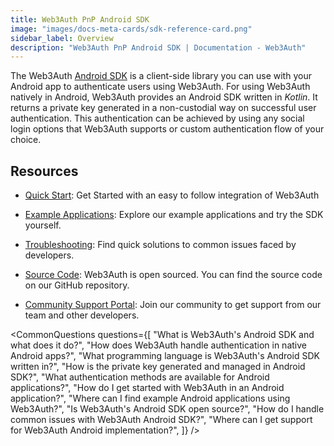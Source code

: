 ```yaml
---
title: Web3Auth PnP Android SDK
image: "images/docs-meta-cards/sdk-reference-card.png"
sidebar_label: Overview
description: "Web3Auth PnP Android SDK | Documentation - Web3Auth"
---
```



The Web3Auth [Android SDK](https://github.com/Web3Auth/web3auth-android-sdk) is a client-side
library you can use with your Android app to authenticate users using Web3Auth. For using Web3Auth
natively in Android, Web3Auth provides an Android SDK written in _Kotlin_. It returns a private key
generated in a non-custodial way on successful user authentication. This authentication can be
achieved by using any social login options that Web3Auth supports or custom authentication flow of
your choice.

## Resources

- [Quick Start](/quick-start?product=PNP&sdk=PNP_ANDROID&framework=ANDROID&stepIndex=0): Get Started
  with an easy to follow integration of Web3Auth

- [Example Applications](./examples): Explore our example applications and try the SDK yourself.

- [Troubleshooting](/troubleshooting): Find quick solutions to common issues faced by developers.

- [Source Code](https://github.com/Web3Auth/web3auth-android-sdk/): Web3Auth is open sourced. You
  can find the source code on our GitHub repository.

- [Community Support Portal](https://web3auth.io/community/c/help-pnp/pnp-android/16): Join our
  community to get support from our team and other developers.

<CommonQuestions
  questions={[
    "What is Web3Auth's Android SDK and what does it do?",
    "How does Web3Auth handle authentication in native Android apps?",
    "What programming language is Web3Auth's Android SDK written in?",
    "How is the private key generated and managed in Android SDK?",
    "What authentication methods are available for Android applications?",
    "How do I get started with Web3Auth in an Android application?",
    "Where can I find example Android applications using Web3Auth?",
    "Is Web3Auth's Android SDK open source?",
    "How do I handle common issues with Web3Auth Android SDK?",
    "Where can I get support for Web3Auth Android implementation?",
  ]}
/>
